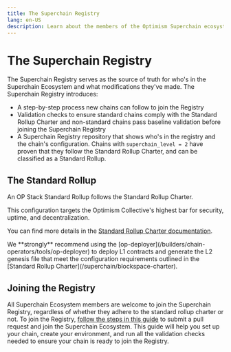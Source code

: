 ```yaml
---
title: The Superchain Registry
lang: en-US
description: Learn about the members of the Optimism Superchain ecosystem.
---
```



# The Superchain Registry

The Superchain Registry serves as the source of truth for who's in the Superchain Ecosystem and what modifications they've made. The Superchain Registry introduces:

*   A step-by-step process new chains can follow to join the Registry
*   Validation checks to ensure standard chains comply with the Standard Rollup Charter and non-standard chains pass baseline validation before joining the Superchain Registry
*   A Superchain Registry repository that shows who's in the registry and the chain's configuration. Chains with `superchain_level = 2` have proven that they follow the Standard Rollup Charter, and can be classified as a Standard Rollup.

## The Standard Rollup

An OP Stack Standard Rollup follows the Standard Rollup Charter.

This configuration targets the Optimism Collective's highest bar for security, uptime, and decentralization.

You can find more details in the [Standard Rollup Charter documentation](/superchain/blockspace-charter).

<Callout type="info">
  We **strongly** recommend using the [op-deployer](/builders/chain-operators/tools/op-deployer) to deploy L1 contracts and generate the L2 genesis file that meet the configuration requirements outlined in the [Standard Rollup Charter](/superchain/blockspace-charter).
</Callout>

## Joining the Registry

All Superchain Ecosystem members are welcome to join the Superchain Registry, regardless of whether they adhere to the standard rollup charter or not. To join the Registry, [follow the steps in this guide](https://github.com/ethereum-optimism/superchain-registry/blob/main/docs/ops.md#adding-a-chain) to submit a pull request and join the Superchain Ecosystem. This guide will help you set up your chain, create your environment, and run all the validation checks needed to ensure your chain is ready to join the Registry.

